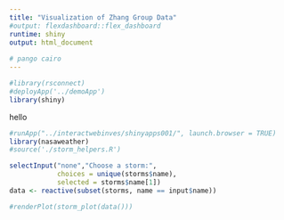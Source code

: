 ```yaml
---
title: "Visualization of Zhang Group Data"
#output: flexdashboard::flex_dashboard
runtime: shiny
output: html_document
    
# pango cairo 
---
```


```r
#library(rsconnect)
#deployApp('../demoApp')
library(shiny)
```

hello

```r
#runApp("../interactwebinves/shinyapps001/", launch.browser = TRUE)
library(nasaweather)
#source('./storm_helpers.R')

selectInput("none","Choose a storm:",
            choices = unique(storms$name),
            selected = storms$name[1])
data <- reactive(subset(storms, name == input$name))
```

```r
#renderPlot(storm_plot(data()))
```